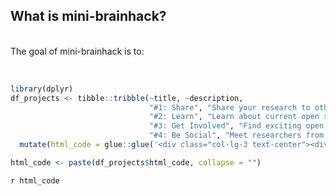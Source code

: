 <section id="about">
<div class="container text-center">
<h2>What is mini-brainhack?</h2>

<br>The goal of mini-brainhack is to:

<br><div class="row">

```r
library(dplyr)
df_projects <- tibble::tribble(~title, ~description,
                               "#1: Share", "Share your research to other brainhack attendees",
                               "#2: Learn", "Learn about current open science practices and data",
                               "#3: Get Involved", "Find exciting open science projects that you would like to contribute to",
                               "#4: Be Social", "Meet researchers from a variety of backgrounds") %>%
  mutate(html_code = glue::glue('<div class="col-lg-3 text-center"><div class="card border-black mb-3" style="max-width: 20rem;"><div class="card-header">{title}</div><div class="card-body"><p class="card-text">{description}</p></div></div></div>'))

html_code <- paste(df_projects$html_code, collapse = "")
```

`r html_code`

</div>
</div>
</section>